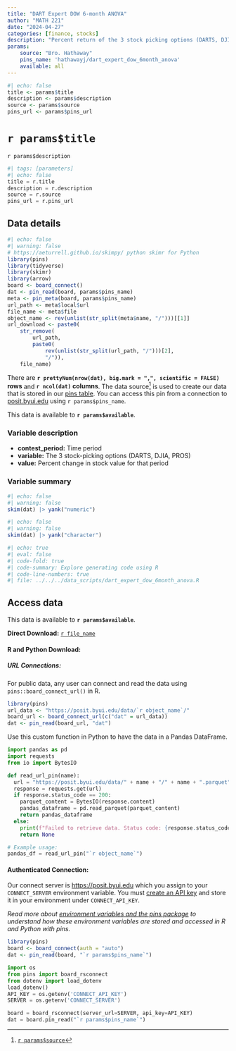 ```yaml
---
title: "DART Expert DOW 6-month ANOVA"
author: "MATH 221"
date: "2024-04-27"
categories: [finance, stocks]
description: "Percent return of the 3 stock picking options (DARTS, DJIA, PROS)"
params: 
    source: "Bro. Hathaway"
    pins_name: 'hathawayj/dart_expert_dow_6month_anova'
    available: all
---
```



```r
#| echo: false
title <- params$title
description <- params$description
source <- params$source
pins_url <- params$pins_url
```

# `r params$title`

`r params$description`

```python
#| tags: [parameters]
#| echo: false
title = r.title
description = r.description
source = r.source
pins_url = r.pins_url

```


## Data details

```r
#| echo: false
#| warning: false
# https://aeturrell.github.io/skimpy/ python skimr for Python
library(pins)
library(tidyverse)
library(skimr)
library(arrow)
board <- board_connect()
dat <- pin_read(board, params$pins_name)
meta <- pin_meta(board, params$pins_name)
url_path <- meta$local$url
file_name <- meta$file
object_name <- rev(unlist(str_split(meta$name, "/")))[[1]]
url_download <- paste0(
    str_remove(
        url_path,
        paste0(
            rev(unlist(str_split(url_path, "/")))[2],
            "/")),
    file_name)
```

There are __`r prettyNum(nrow(dat), big.mark = ",", scientific = FALSE)` rows__ and __`r ncol(dat)` columns__. The data source[^1] is used to create our data that is stored in our [pins table](`r meta$local$url`). You can access this pin from a connection to [posit.byui.edu](https://posit.byui.edu) using ``r params$pins_name``.

This data is available to __`r params$available`__.

### Variable description

- __contest_period:__ Time period
- __variable:__ The 3 stock-picking options (DARTS, DJIA, PROS)
- __value:__ Percent change in stock value for that period


### Variable summary

```r
#| echo: false
#| warning: false
skim(dat) |> yank("numeric")
```


```r
#| echo: false
#| warning: false
skim(dat) |> yank("character")
```

```r
#| echo: true
#| eval: false
#| code-fold: true
#| code-summary: Explore generating code using R
#| code-line-numbers: true
#| file: ../../../data_scripts/dart_expert_dow_6month_anova.R
```

<!-- ```{python}
#| echo: true
#| eval: false
#| code-fold: true
#| code-summary: Explore generating code using Python
#| code-line-numbers: true
#| file: ../../../data_scripts/YOURFILEPATH
``` -->


## Access data

This data is available to __`r params$available`__.

__Direct Download:__ [`r file_name`](`r url_download`)

#### __R and Python Download:__

##### __URL Connections:__

For public data, any user can connect and read the data using `pins::board_connect_url()` in R.

```r
library(pins)
url_data <- "https://posit.byui.edu/data/`r object_name`/"
board_url <- board_connect_url(c("dat" = url_data))
dat <- pin_read(board_url, "dat")
```

Use this custom function in Python to have the data in a Pandas DataFrame.

```python
import pandas as pd
import requests
from io import BytesIO

def read_url_pin(name):
  url = "https://posit.byui.edu/data/" + name + "/" + name + ".parquet"
  response = requests.get(url)
  if response.status_code == 200:
    parquet_content = BytesIO(response.content)
    pandas_dataframe = pd.read_parquet(parquet_content)
    return pandas_dataframe
  else:
    print(f"Failed to retrieve data. Status code: {response.status_code}")
    return None

# Example usage:
pandas_df = read_url_pin("`r object_name`")
```

#### __Authenticated Connection:__

Our connect server is [https://posit.byui.edu](https://posit.byui.edu/connect/#/content/listing?filter=min_role:viewer&filter=content_type:all&view_type=compact) which you assign to your `CONNECT_SERVER` environment variable. You must [create an API key](https://docs.posit.co/connect/user/api-keys/#api-keys-creating) and store it in your environment under `CONNECT_API_KEY`. 

_Read more about [environment variables and the pins package](../../environment.qmd) to understand how these environment variables are stored and accessed in R and Python with pins._

```r
library(pins)
board <- board_connect(auth = "auto")
dat <- pin_read(board, "`r params$pins_name`")
```


```python
import os
from pins import board_rsconnect
from dotenv import load_dotenv
load_dotenv()
API_KEY = os.getenv('CONNECT_API_KEY')
SERVER = os.getenv('CONNECT_SERVER')

board = board_rsconnect(server_url=SERVER, api_key=API_KEY)
dat = board.pin_read("`r params$pins_name`")
```

[^1]: [`r params$source`](`r params$source`)